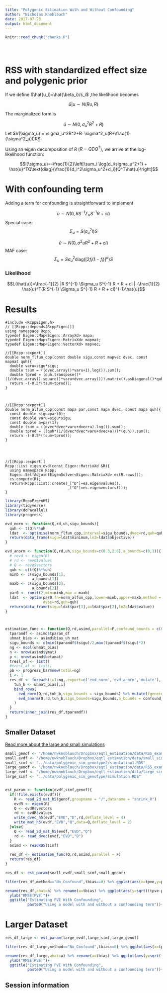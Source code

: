 ```yaml
---
title: "Polygenic Estimation With and Without Confounding"
author: "Nicholas Knoblauch"
date: 2017-07-28
output: html_document
---
```


<!-- The file analysis/chunks.R contains chunks that define default settings
shared across the workflowr files. -->
```r
knitr::read_chunk("chunks.R")
```

<!-- Update knitr chunk options -->
```r
```

<!-- Insert the date the file was last updated -->
```r
```

<!-- Insert the code version (Git commit SHA1) if Git repository exists and R
 package git2r is installed -->
```r
```

<!-- Add your analysis here -->


<!-- # Background -->

<!-- ##General properties of compound normal -->

<!-- If $$x|\mu \sim N(A\mu,\Sigma)$$ and $$\mu \sim N(\rho,\Lambda)$$ then the marginalized form of $x$ is $$x \sim N(A\rho,A \Lambda A^{T} + \Sigma)$$ -->

<!-- ## RSS polygenic prior on $\beta$ -->

<!-- According to the RSS likelihood: -->

<!-- $$\hat{\beta}|\beta \sim N(SRS^{-1}\beta,SRS)$$ Where $R$ is the population LD matrix, and $S$ is a diagonal matrix with entires $S_{jj}=\frac{1}{\text{se}(\hat{\beta}_j)}$  This means that if $\beta \sim N(0,I\sigma_{\beta}^2)$ , then we can obtain the the marginalized form of $\hat{\beta}$ by substituting $$A=SRS^{-1}$$ $$\rho=0$$ $$\Lambda=I\sigma_{\beta}^2$$  and $$\Sigma=SRS$$ -->


<!-- $$\hat{\beta} \sim N(0,(SRS^{-1})I\sigma_{\beta}^2(SRS^{-1})^{T}+SRS)=N(0,\sigma_{\beta}^2 SRS^{-2}RS+SRS)$$ -->

# RSS with standardized effect size and polygenic prior

If we define $\hat{u_i}=\hat{\beta_i}/s_i$ ,the likelihood becomes

$$\hat{u}|u \sim N(Ru,R)$$

The marginalized form is 

$$\hat{u} \sim N(0,\sigma^2_uR^2+R)$$
Let $V(\sigma_u) = \sigma_u^2R^2+R=\sigma^2_u(R+\frac{1}{\sigma^2_u}I)R$

Using an eigen decomposition of $R$ ($R=QDQ^T$), we arrive at the log-likelihood function:

$$l(\sigma_u)=-\frac{1}{2}\left[\sum_i \log(d_i\sigma_u^2+1) + \hat{u}^TQ\text{diag}(\frac{1}{d_i^2\sigma_u^2+d_i})Q^T\hat{u}\right]$$



# With confounding term

Adding a term for confounding is straightforward to implement

$$\hat{u} \sim N(0,R S^{-1} \Sigma_u S^{-1} R+ cI)$$
Special case:
$$ \Sigma_u= S(\sigma^2_uI)S$$

$$\hat{u} \sim N(0,\sigma^2u R^2+R+cI) $$
MAF case: 
$$\Sigma_u = S \sigma^2_u \text{diag}([2f_i(1-f_i)]^\alpha)S$$

### Likelihood

$$L(\hat{u})=\frac{-1}{2} |R S^{-1} \Sigma_u S^{-1} R + R + cI | -\frac{1}{2} \hat{u}^T(R S^{-1} \Sigma_u S^{-1} R + R + cI)^{-1}\hat{u}$$


# Results



```Rcpp
#include <RcppEigen.h>
// [[Rcpp::depends(RcppEigen)]]
using namespace Rcpp;
typedef Eigen::Map<Eigen::ArrayXd> mapa;
typedef Eigen::Map<Eigen::MatrixXd> mapmat;
typedef Eigen::Map<Eigen::VectorXd> mapvec;

//[[Rcpp::export]]
double norm_flfun_cpp(const double sigu,const mapvec dvec, const mapmat quh){
  double varu=sigu*sigu;
  double tsum = ((dvec.array()*varu+1).log()).sum();
  double tprod = (quh.transpose()*(1/(dvec.array().square()*varu+dvec.array())).matrix().asDiagonal()*quh).coeff(0,0);
  return -(-0.5*(tsum+tprod));
}



//[[Rcpp::export]]
double norm_alfun_cpp(const mapa par,const mapa dvec, const mapa quh){
  const double sigu=par(0);
  const double varu=sigu*sigu;
  const double a=par(1);
  double tsum = ((dvec*dvec*varu+dvec+a).log()).sum();
  double tprod = ((quh*(1/(dvec*dvec*varu+dvec+a)))*(quh)).sum();
  return -(-0.5*(tsum+tprod));
}




//[[Rcpp::export]]
Rcpp::List eigen_evd(const Eigen::MatrixXd &R){
  using namespace Rcpp;
  Eigen::SelfAdjointEigenSolver<Eigen::MatrixXd> es(R.rows());
  es.compute(R);
  return(Rcpp::List::create(_["D"]=es.eigenvalues(),
                            _["Q"]=es.eigenvectors()));
}
```


```r
library(RcppEigenH5)
library(tidyverse)
library(doParallel)
library(progress)

evd_norm <- function(Q,rd,uh,sigu_bounds){
  quh <- t(Q)%*%uh
  ldat  <- optimise(norm_flfun_cpp,interval=sigu_bounds,dvec=rd,quh=quh)
  return(data_frame(sigu=ldat$minimum,lnZ=ldat$objective))
}

evd_anorm <- function(Q,rd,uh,sigu_bounds=c(0.3,2.6),a_bounds=c(0,1)){
  # revd <- eigen(R)
  # rd <- revd$values
  # Q <- revd$vectors
  quh <- c(t(Q)%*%uh)
  minb <- c(sigu_bounds[1],
            a_bounds[1])
  maxb <- c(sigu_bounds[2],
            a_bounds[2])
  par0 <- runif(2,min=minb,max = maxb)
  ldat  <- optim(par0,fn=norm_alfun_cpp,lower=minb,upper=maxb,method = "L-BFGS-B",
                 dvec=rd,quh=quh)
  return(data_frame(sigu=ldat$par[1],a=ldat$par[2],lnZ=ldat$value))
}



estimation_func <- function(Q,rd,asimd,parallel=F,confound_bounds = c(0,1)){
  tparamdf <- asimd$tparam_df
  uhmat_bias <- asimd$bias_uh_mat
  sigu_bounds <- c(min(tparamdf$tsigu)/2,max(tparamdf$tsigu)*2)
  ng <- ncol(uhmat_bias)
  n <- nrow(asimd$ymat)
  p <- nrow(asimd$betamat)
  tresl_xf <- list()
  #tresl_af <- list()
  pb <- progress_bar$new(total=ng)
  i <- 1
  res_df <- foreach(i=1:ng,.export=c('evd_norm','evd_anorm','mutate'),.packages=c("dplyr"),.combine=bind_rows) %do%{
    tuh_b <- uhmat_bias[,i]
    bind_rows(
      evd_norm(Q,rd,tuh_b,sigu_bounds = sigu_bounds) %>% mutate(fgeneid=i,method="No_Confound",pve=p/n*sigu^2),
      evd_anorm(Q,rd,tuh_b,sigu_bounds=sigu_bounds,a_bounds = confound_bounds) %>% mutate(fgeneid=i,method="Confound",pve=p/n*sigu^2)
    )
  }
  return(inner_join(res_df,tparamdf))
}


```





## Smaller Dataset

[Read more about the large and small simulations](simulation.html)

```r
small_genof <- "/home/nwknoblauch/Dropbox/eqtl_estimation/data/RSS_examples/genotype2.mat"
small_evdf <- "/home/nwknoblauch/Dropbox/eqtl_estimation/data/small_sim_evd.h5"
small_simf <- "../data/polygenic_sim_genotype2/simulation1.RDS"
large_genof <- "/home/nwknoblauch/Dropbox/eqtl_estimation/data/RSS_examples/genotype.mat"
large_evdf <- "/home/nwknoblauch/Dropbox/eqtl_estimation/data/large_sim_evd.h5"
large_simf <- "../data/polygenic_sim_genotype/simulation.RDS"



```

```r
est_param <- function(evdf,simf,genof){
  if(!file.exists(evdf)){
    R <- read_2d_mat_h5(genof,groupname = "/",dataname = "shrink_R")
    evdR <- eigen(R)
    Q <- evdR$vectors
    rd <- evdR$values
    write_dvec_h5(evdf,"EVD","D",rd,deflate_level = 4)
    write_mat_h5(evdf,"EVD","Q",data=Q,deflate_level = 2)
  }else{
    Q <- read_2d_mat_h5(evdf,"EVD","Q")
    rd <- read_dvec(evdf,"EVD","D")  
  }
  asimd <- readRDS(simf)
  
  res_df <- estimation_func(Q,rd,asimd,parallel = F)
  return(res_df)
}

```



```r
res_df <- est_param(small_evdf,small_simf,small_genof)

```
```r
filter(res_df,method=="No_Confound",tbias==0) %>% ggplot(aes(x=tpve,y=pve))+geom_point()+geom_smooth(method="lm")+xlab(expression(paste("PVE")))+ylab(expression(hat("PVE")))+ggtitle("Estimate of PVE vs True PVE")
```




```r
rename(res_df,ahat=a) %>% rename(a=tbias) %>% ggplot(aes(y=sqrt((tpve-pve)^2),x=method,fill=method))+geom_boxplot()+xlab(expression(paste("Estimator")))+
  ylab("RMSE(PVE)")+
  ggtitle("Estimating PVE With Confounding",
          paste0("Using a model with and without a confounding term"))+facet_wrap(~a)
```

# Larger Dataset


```r
res_df_large <- est_param(large_evdf,large_simf,large_genof)
```


```r
filter(res_df_large,method=="No_Confound",tbias==0) %>% ggplot(aes(x=tpve,y=pve))+geom_point()+geom_smooth(method="lm")+xlab(expression(paste("PVE")))+ylab(expression(hat("PVE")))+ggtitle("Estimate of PVE vs True PVE")
```

```r
rename(res_df_large,ahat=a) %>% rename(a=tbias) %>% ggplot(aes(y=sqrt((tpve-pve)^2),x=method,fill=method))+geom_boxplot()+xlab(expression(paste("Estimator")))+
  ylab("RMSE(PVE)")+
  ggtitle("Estimating PVE With Confounding",
          paste0("Using a model with and without a confounding term"))+facet_wrap(~a)
```




## Session information

<!-- Insert the session information into the document -->
```r
```



